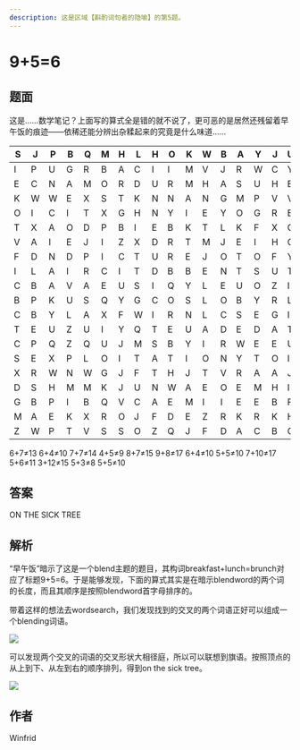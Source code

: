 ```yaml
---
description: 这是区域【斟酌词句者的隐喻】的第5题。
---
```


# 9+5=6

## 题面

这是……数学笔记？上面写的算式全是错的就不说了，更可恶的是居然还残留着早午饭的痕迹——依稀还能分辨出杂糅起来的究竟是什么味道……

<table>
  <thead>
    <tr>
      <th width="19">S</th>
      <th width="21">J</th>
      <th width="21">P</th>
      <th width="19">B</th>
      <th width="21">Q</th>
      <th width="19">M</th>
      <th width="19">H</th>
      <th width="21">L</th>
      <th width="18">H</th>
      <th width="21">O</th>
      <th width="19">K</th>
      <th width="21">W</th>
      <th width="19">B</th>
      <th width="21">A</th>
      <th width="21">Y</th>
      <th width="19">J</th>
      <th width="19">U</th>
      <th width="19">F</th>
      <th width="21">Q</th>
      <th width="21">W</th>
    </tr>
  </thead>
  <tbody>
    <tr>
      <td>I</td>
      <td>P</td>
      <td>U</td>
      <td>G</td>
      <td>R</td>
      <td>B</td>
      <td>A</td>
      <td>C</td>
      <td>I</td>
      <td>I</td>
      <td>M</td>
      <td>V</td>
      <td>J</td>
      <td>R</td>
      <td>W</td>
      <td>C</td>
      <td>Y</td>
      <td>H</td>
      <td>C</td>
      <td>D</td>
    </tr>
    <tr>
      <td>E</td>
      <td>C</td>
      <td>N</td>
      <td>A</td>
      <td>M</td>
      <td>O</td>
      <td>R</td>
      <td>D</td>
      <td>U</td>
      <td>R</td>
      <td>M</td>
      <td>H</td>
      <td>A</td>
      <td>S</td>
      <td>U</td>
      <td>H</td>
      <td>E</td>
      <td>F</td>
      <td>O</td>
      <td>N</td>
    </tr>
    <tr>
      <td>K</td>
      <td>W</td>
      <td>W</td>
      <td>E</td>
      <td>X</td>
      <td>S</td>
      <td>T</td>
      <td>K</td>
      <td>N</td>
      <td>N</td>
      <td>A</td>
      <td>N</td>
      <td>G</td>
      <td>M</td>
      <td>P</td>
      <td>V</td>
      <td>V</td>
      <td>Y</td>
      <td>M</td>
      <td>F</td>
    </tr>
    <tr>
      <td>O</td>
      <td>I</td>
      <td>C</td>
      <td>I</td>
      <td>T</td>
      <td>X</td>
      <td>G</td>
      <td>H</td>
      <td>N</td>
      <td>Y</td>
      <td>I</td>
      <td>E</td>
      <td>Y</td>
      <td>O</td>
      <td>G</td>
      <td>R</td>
      <td>E</td>
      <td>E</td>
      <td>C</td>
      <td>E</td>
    </tr>
    <tr>
      <td>T</td>
      <td>X</td>
      <td>A</td>
      <td>O</td>
      <td>D</td>
      <td>P</td>
      <td>B</td>
      <td>I</td>
      <td>E</td>
      <td>B</td>
      <td>K</td>
      <td>T</td>
      <td>L</td>
      <td>K</td>
      <td>F</td>
      <td>X</td>
      <td>G</td>
      <td>R</td>
      <td>P</td>
      <td>R</td>
    </tr>
    <tr>
      <td>V</td>
      <td>A</td>
      <td>I</td>
      <td>E</td>
      <td>J</td>
      <td>I</td>
      <td>Z</td>
      <td>X</td>
      <td>D</td>
      <td>R</td>
      <td>T</td>
      <td>M</td>
      <td>J</td>
      <td>E</td>
      <td>I</td>
      <td>H</td>
      <td>C</td>
      <td>Z</td>
      <td>C</td>
      <td>U</td>
    </tr>
    <tr>
      <td>F</td>
      <td>D</td>
      <td>N</td>
      <td>D</td>
      <td>P</td>
      <td>I</td>
      <td>C</td>
      <td>T</td>
      <td>U</td>
      <td>R</td>
      <td>E</td>
      <td>J</td>
      <td>O</td>
      <td>T</td>
      <td>O</td>
      <td>F</td>
      <td>Y</td>
      <td>L</td>
      <td>R</td>
      <td>B</td>
    </tr>
    <tr>
      <td>I</td>
      <td>L</td>
      <td>A</td>
      <td>I</td>
      <td>R</td>
      <td>C</td>
      <td>I</td>
      <td>T</td>
      <td>D</td>
      <td>B</td>
      <td>B</td>
      <td>E</td>
      <td>N</td>
      <td>T</td>
      <td>S</td>
      <td>U</td>
      <td>T</td>
      <td>R</td>
      <td>A</td>
      <td>B</td>
    </tr>
    <tr>
      <td>C</td>
      <td>B</td>
      <td>A</td>
      <td>V</td>
      <td>A</td>
      <td>E</td>
      <td>U</td>
      <td>S</td>
      <td>I</td>
      <td>Q</td>
      <td>Y</td>
      <td>L</td>
      <td>E</td>
      <td>U</td>
      <td>O</td>
      <td>Z</td>
      <td>I</td>
      <td>P</td>
      <td>S</td>
      <td>P</td>
    </tr>
    <tr>
      <td>B</td>
      <td>P</td>
      <td>K</td>
      <td>U</td>
      <td>S</td>
      <td>Q</td>
      <td>Y</td>
      <td>G</td>
      <td>C</td>
      <td>O</td>
      <td>S</td>
      <td>L</td>
      <td>O</td>
      <td>B</td>
      <td>Y</td>
      <td>R</td>
      <td>L</td>
      <td>A</td>
      <td>H</td>
      <td>I</td>
    </tr>
    <tr>
      <td>C</td>
      <td>B</td>
      <td>Y</td>
      <td>L</td>
      <td>A</td>
      <td>X</td>
      <td>F</td>
      <td>W</td>
      <td>I</td>
      <td>R</td>
      <td>N</td>
      <td>L</td>
      <td>C</td>
      <td>S</td>
      <td>E</td>
      <td>G</td>
      <td>I</td>
      <td>M</td>
      <td>V</td>
      <td>M</td>
    </tr>
    <tr>
      <td>T</td>
      <td>E</td>
      <td>U</td>
      <td>Z</td>
      <td>U</td>
      <td>I</td>
      <td>Y</td>
      <td>Q</td>
      <td>T</td>
      <td>E</td>
      <td>U</td>
      <td>A</td>
      <td>D</td>
      <td>E</td>
      <td>D</td>
      <td>A</td>
      <td>T</td>
      <td>D</td>
      <td>S</td>
      <td>F</td>
    </tr>
    <tr>
      <td>C</td>
      <td>P</td>
      <td>Q</td>
      <td>Z</td>
      <td>Q</td>
      <td>U</td>
      <td>J</td>
      <td>M</td>
      <td>S</td>
      <td>B</td>
      <td>Y</td>
      <td>I</td>
      <td>R</td>
      <td>W</td>
      <td>E</td>
      <td>E</td>
      <td>U</td>
      <td>N</td>
      <td>W</td>
      <td>G</td>
    </tr>
    <tr>
      <td>S</td>
      <td>E</td>
      <td>X</td>
      <td>P</td>
      <td>L</td>
      <td>O</td>
      <td>I</td>
      <td>T</td>
      <td>A</td>
      <td>T</td>
      <td>I</td>
      <td>O</td>
      <td>N</td>
      <td>Y</td>
      <td>T</td>
      <td>O</td>
      <td>I</td>
      <td>T</td>
      <td>W</td>
      <td>F</td>
    </tr>
    <tr>
      <td>X</td>
      <td>R</td>
      <td>W</td>
      <td>N</td>
      <td>W</td>
      <td>G</td>
      <td>J</td>
      <td>F</td>
      <td>T</td>
      <td>H</td>
      <td>J</td>
      <td>T</td>
      <td>V</td>
      <td>R</td>
      <td>A</td>
      <td>A</td>
      <td>J</td>
      <td>J</td>
      <td>Y</td>
      <td>R</td>
    </tr>
    <tr>
      <td>D</td>
      <td>S</td>
      <td>H</td>
      <td>M</td>
      <td>M</td>
      <td>K</td>
      <td>J</td>
      <td>U</td>
      <td>N</td>
      <td>W</td>
      <td>A</td>
      <td>E</td>
      <td>O</td>
      <td>E</td>
      <td>M</td>
      <td>H</td>
      <td>I</td>
      <td>X</td>
      <td>R</td>
      <td>I</td>
    </tr>
    <tr>
      <td>G</td>
      <td>B</td>
      <td>P</td>
      <td>I</td>
      <td>B</td>
      <td>Q</td>
      <td>V</td>
      <td>C</td>
      <td>A</td>
      <td>E</td>
      <td>M</td>
      <td>I</td>
      <td>I</td>
      <td>E</td>
      <td>E</td>
      <td>B</td>
      <td>F</td>
      <td>N</td>
      <td>S</td>
      <td>U</td>
    </tr>
    <tr>
      <td>M</td>
      <td>A</td>
      <td>E</td>
      <td>K</td>
      <td>X</td>
      <td>R</td>
      <td>O</td>
      <td>J</td>
      <td>F</td>
      <td>D</td>
      <td>E</td>
      <td>Z</td>
      <td>R</td>
      <td>K</td>
      <td>R</td>
      <td>K</td>
      <td>H</td>
      <td>O</td>
      <td>I</td>
      <td>R</td>
    </tr>
    <tr>
      <td>Z</td>
      <td>W</td>
      <td>P</td>
      <td>T</td>
      <td>V</td>
      <td>S</td>
      <td>S</td>
      <td>O</td>
      <td>Z</td>
      <td>Q</td>
      <td>J</td>
      <td>F</td>
      <td>D</td>
      <td>A</td>
      <td>C</td>
      <td>B</td>
      <td>G</td>
      <td>R</td>
      <td>Y</td>
      <td>S</td>
    </tr>
  </tbody>
</table>

6+7≠13
6+4≠10
7+7≠14
4+5≠9
8+7≠15
9+8≠17
6+4≠10
5+5≠10
7+10≠17
5+6≠11
3+12≠15
5+3≠8
5+5≠10

## 答案

<AnswerBlock>ON THE SICK TREE</AnswerBlock>

## 解析

“早午饭”暗示了这是一个blend主题的题目，其构词breakfast+lunch=brunch对应了标题9+5=6。于是能够发现，下面的算式其实是在暗示blendword的两个词的长度，而且其顺序是按照blendword首字母排序的。

带着这样的想法去wordsearch，我们发现找到的交叉的两个词语正好可以组成一个blending词语。

![](./05-nine-plus-five-equals-six.assets/image_1.webp)

可以发现两个交叉的词语的交叉形状大相径庭，所以可以联想到旗语。按照顶点的从上到下、从左到右的顺序排列，得到on the sick tree。

![](./05-nine-plus-five-equals-six.assets/image_2.webp)

## 作者

Winfrid
